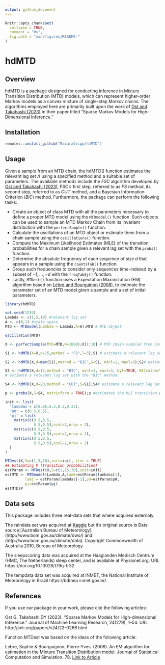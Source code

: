 ---
output: github_document
---

<!-- README.md is generated from README.Rmd. Please edit that file -->

```{r, echo = FALSE}
knitr::opts_chunk$set(
  collapse = TRUE,
  comment = "#>",
  fig.path = "man/figures/README-"
)
```

# hdMTD

## Overview

hdMTD is a package designed for conducting inference in Mixture Transition Distribution (MTD) models, which can represent higher-order Markov models as a convex mixture of single-step Markov chains. The algorithms employed here are primarily built upon the work of [Ost and Takahashi (2023)](http://jmlr.org/papers/v24/22-0266.html) in their paper titled "Sparse Markov Models for High-Dimensional Inference."

## Installation

```{r, eval = FALSE}
remotes::install_github("MaiaraGripp/hdMTD")
```

## Usage

Given a sample from an MTD chain, the hdMTD() function estimates the relevant lag set $\Lambda$ using a specified method and a suitable set of parameters. The available methods include the *FSC* algorithm developed by [Ost and Takahashi (2023)](http://jmlr.org/papers/v24/22-0266.html), FSC's first step, referred to as *FS* method, its second step, referred to as *CUT* method, and a Bayesian Information Criterion (*BIC*) method.
Furthermore, the package can perform the following tasks:

* Create an object of class MTD with all the parameters necessary to define a proper MTD model using the `MTDmodel()` function. Such objects can be used to sample an MTD Markov Chain from its invariant distribution with the `perfectSample()` function.
* Calculate the oscillations of an MTD object or estimate them from a chain sample using the `oscillations()` function.
* Compute the Maximum Likelihood Estimates (MLE) of the transition probabilities for a chain sample given a relevant lag set with the `probs()` function.
* Determine the absolute frequency of each sequence of size $d$ that appears in a sample using the `countsTab()` function.
* Group such frequencies to consider only sequences time-indexed by a subset of ${-1, \dots, -d}$ with the `freqTabSj()` function.
* Lastly, `MTDest()` function uses a Expectation Maximization (EM) algorithm based on [Lèbre and Bourguinon (2008)](https://doi.org/10.1080/00949650701266666), to estimate the parameter set of an MTD model given a sample and a set of initial parameters.

```{r example}

library(hdMTD)

set.seed(1234)
Lambda <- c(1,5,10) #relevant lag set
A <- c(0,1) #state space
MTD <- MTDmodel(Lambda = Lambda,A=A);MTD # MTD object

oscillation(MTD)

X <- perfectSample(MTD=MTD,N=1000);X[1:10] # MTD chain sampled from invariant dist.

S1 <- hdMTD(X=X,d=15,method = "FS",l=3);S1 # estimate a relevant lag set of size 3 with the "Foward Stepwise" method.

S2 <- hdMTD(X,d=max(S1),method = "BIC",S=S1, minl=1, maxl=3);S2# estimate a relevant lag set with the "BIC" method using FS output.

S3 <- hdMTD(X,d=12,method = "BIC", minl=1, maxl=3, byl=TRUE, BICvalue=TRUE);S3
# estimate a relevant lag set with the "BIC" method.

S4 <- hdMTD(X,d=20,method = "CUT",S=S1);S4# estimate a relevant lag set with the "CUT" method using FS output.

p <- probs(X,S=S4, matrixform = TRUE);p #estimates the MLE transition probabilities given the CUT output.

init <- list(
  'lambdas'= c(0.05,0.3,0.3,0.35),
  'p0' = c(0.5,0.5),
  'pj' = list(
    matrix(c(0.5,0.5,
             0.5,0.5),ncol=2,nrow = 2),
    matrix(c(0.5,0.5,
             0.5,0.5),ncol=2,nrow = 2),
    matrix(c(0.5,0.5,
             0.5,0.5),ncol=2,nrow = 2)
  )
)

MTDest(X,S=c(1,5,10),init=init, iter = TRUE)
## Estimating P (transition probabilities)
estParam <- MTDest(X,S=c(1,15,30),init=init)
estMTD <- MTDmodel(Lambda,A,lam0=estParam$lambdas[1],
         lamj = estParam$lambdas[-1],p0=estParam$p0,
         pj=estParam$pj)
estMTD$P

```

## Data sets

This package includes three real-data sets that where acquired externaly. 

The raindata set was acquired at [Kaggle](https://www.kaggle.com/datasets/jsphyg/weather-dataset-rattle-package) but it's original source is Data source:[Australian Bureau of Meteorology] (http://www.bom.gov.au/climate/dwo/) and (http://www.bom.gov.au/climate/data). Copyright Commonwealth of Australia 2010, Bureau of Meteorology.

The sleepscoring data was acquired at the Haaglanden Medisch Centrum (HMC, The Netherlands) sleep center, and is available at Physionet.org. URL https://doi.org/10.13026/t79q-fr32.

The tempdata data set was acquired at INMET, the National Institute of Meteorology in Brazil https://bdmep.inmet.gov.br/.

## References

If you use our package in your work, please cite the following articles:

Ost G, Takahashi DY (2023). “Sparse Markov Models for High-dimensional Inference.” Journal of Machine Learning Research, 24(279), 1–54. 
URL http://jmlr.org/papers/v24/22-0266.html

Function MTDest was based on the ideas of the following article:

Lebre, Sophie & Bourguignon, Pierre-Yves. (2008). An EM algorithm for estimation in the Mixture Transition Distribution model. Journal of Statistical Computation and Simulation. 78. [Link to Article](https://doi.org/10.1080/00949650701266666)








